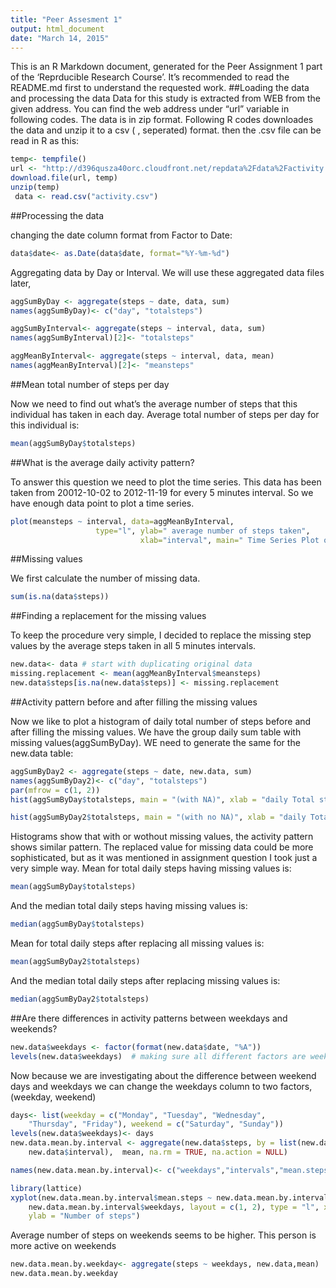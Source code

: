 ```yaml
---
title: "Peer Assesment 1"
output: html_document
date: "March 14, 2015"
---
```


This is an R Markdown document, generated for the Peer Assignment 1 part of the 'Reprducible Research Course'. It's recommended to read the README.md first to understand the requested work.
##Loading the data and processing the data
Data for this study is extracted from WEB from the given address. You can find the web address under "url" variable in following codes. The data is in zip format. Following R codes downloades the data and unzip it to a csv ( , seperated) format. then the .csv file can be read in R as this:

```r
temp<- tempfile()
url <- "http://d396qusza40orc.cloudfront.net/repdata%2Fdata%2Factivity.zip"
download.file(url, temp)
unzip(temp)
 data <- read.csv("activity.csv")
```
##Processing the data

changing the date column format from Factor to Date:

```r
data$date<- as.Date(data$date, format="%Y-%m-%d")
```
Aggregating data by Day or Interval. We will use these aggregated data files later,

```r
aggSumByDay <- aggregate(steps ~ date, data, sum)
names(aggSumByDay)<- c("day", "totalsteps")
```

```r
aggSumByInterval<- aggregate(steps ~ interval, data, sum)
names(aggSumByInterval)[2]<- "totalsteps"

aggMeanByInterval<- aggregate(steps ~ interval, data, mean)
names(aggMeanByInterval)[2]<- "meansteps"
```

##Mean total number of steps per day

Now we need to find out what's the average number of steps that this individual has taken in each day.
Average total number of steps per day for this individual is:

```r
mean(aggSumByDay$totalsteps)
```

##What is the average daily activity pattern?

To answer this question we need to plot the time series. This data has been taken from 20012-10-02 to 2012-11-19 for every 5 minutes interval.
So we have enough data point to plot a time series.

```r
plot(meansteps ~ interval, data=aggMeanByInterval, 
                   type="l", ylab=" average number of steps taken",
                             xlab="interval", main=" Time Series Plot of average daily pattern ")
```


##Missing values 

We first calculate the number of missing data.

```r
sum(is.na(data$steps))
```

##Finding a replacement for the missing values

To keep the procedure very simple, I decided to replace the missing step values by the average steps taken in all 5 minutes intervals.

```r
new.data<- data # start with duplicating original data
missing.replacement <- mean(aggMeanByInterval$meansteps)
new.data$steps[is.na(new.data$steps)] <- missing.replacement
```

##Activity pattern before and after filling the missing values

Now we like to plot a histogram of daily total number of steps before and after filling the missing values. We have the group daily sum table with missing values(aggSumByDay). WE need to generate the same for the new.data table:

```r
aggSumByDay2 <- aggregate(steps ~ date, new.data, sum)
names(aggSumByDay2)<- c("day", "totalsteps")
par(mfrow = c(1, 2))
hist(aggSumByDay$totalsteps, main = "(with NA)", xlab = "daily Total steps")

hist(aggSumByDay2$totalsteps, main = "(with no NA)", xlab = "daily Total steps")
```

Histograms show that with or wothout missing values, the activity pattern shows similar pattern. The replaced value for missing data could be more sophisticated, but as it was mentioned in assignment question I took just a very simple way. 
Mean for total daily steps having missing values is:
```r
mean(aggSumByDay$totalsteps)
```
And the median total daily steps having missing values is:
```r
median(aggSumByDay$totalsteps)
```

Mean for total daily steps after replacing all missing values is:
```r
mean(aggSumByDay2$totalsteps)
```
And the median total daily steps after replacing missing values is:
```r
median(aggSumByDay2$totalsteps)
```

##Are there differences in activity patterns between weekdays and weekends?

```r

new.data$weekdays <- factor(format(new.data$date, "%A"))
levels(new.data$weekdays)  # making sure all different factors are week days
```

Now because we are investigating about the difference between weekend days and weekdays we can change the weekdays column to two factors, (weekday, weekend)

```r
days<- list(weekday = c("Monday", "Tuesday", "Wednesday", 
    "Thursday", "Friday"), weekend = c("Saturday", "Sunday"))
levels(new.data$weekdays)<- days 
new.data.mean.by.interval <- aggregate(new.data$steps, by = list(new.data$weekdays, 
    new.data$interval),  mean, na.rm = TRUE, na.action = NULL)

names(new.data.mean.by.interval)<- c("weekdays","intervals","mean.steps")

library(lattice)
xyplot(new.data.mean.by.interval$mean.steps ~ new.data.mean.by.interval$intervals | 
    new.data.mean.by.interval$weekdays, layout = c(1, 2), type = "l", xlab = "Intervals", 
    ylab = "Number of steps")
```

Average number of steps on weekends seems to be higher. This person is more active on weekends

```r
new.data.mean.by.weekday<- aggregate(steps ~ weekdays, new.data,mean)
new.data.mean.by.weekday
```
    